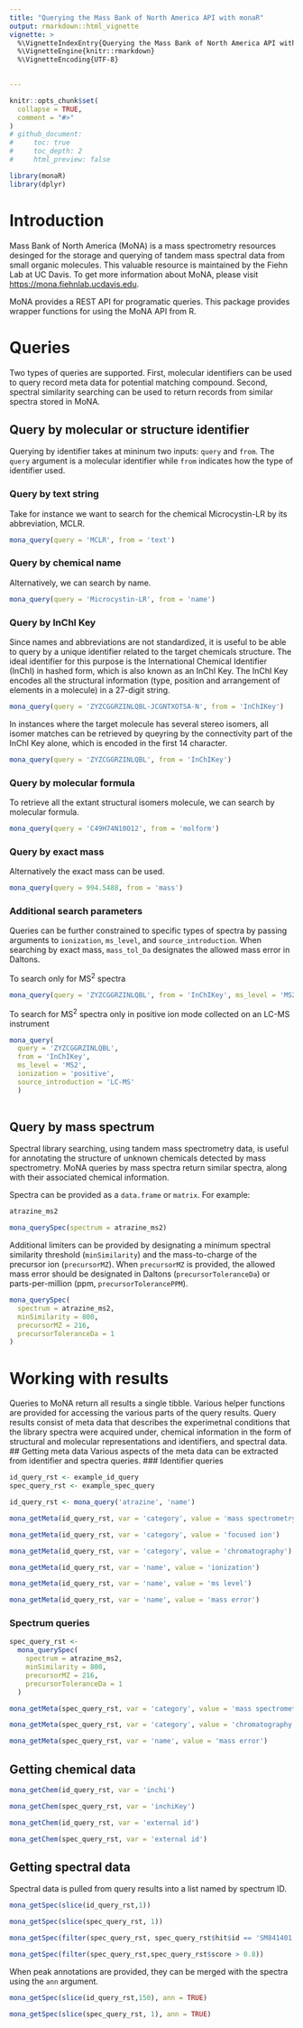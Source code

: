 ```yaml
---
title: "Querying the Mass Bank of North America API with monaR"
output: rmarkdown::html_vignette
vignette: >
  %\VignetteIndexEntry{Querying the Mass Bank of North America API with monaR}
  %\VignetteEngine{knitr::rmarkdown}
  %\VignetteEncoding{UTF-8}

  
---
```


```r
knitr::opts_chunk$set(
  collapse = TRUE,
  comment = "#>"
)
# github_document:
#     toc: true
#     toc_depth: 2
#     html_preview: false

```

```r
library(monaR)
library(dplyr)
```

# Introduction
Mass Bank of North America (MoNA) is a mass spectrometry resources desinged for the storage and querying of tandem mass spectral data from small organic molecules. This valuable resource is maintained by the Fiehn Lab at UC Davis. To get more information about MoNA, please visit [https://mona.fiehnlab.ucdavis.edu](https://mona.fiehnlab.ucdavis.edu). 

MoNA provides a REST API for programatic queries. This package provides wrapper functions for using the MoNA API from R. 

# Queries 
Two types of queries are supported. First, molecular identifiers can be used to query record meta data for potential matching compound. Second, spectral similarity searching can be used to return records from similar spectra stored in MoNA. 

## Query by molecular or structure identifier 
Querying by identifier takes at mininum two inputs: `query` and `from`. The `query` argument is a molecular identifier while `from` indicates how the type of identifier used. 

### Query by text string 
Take for instance we want to search for the chemical Microcystin-LR by its abbreviation, MCLR. 
```r
mona_query(query = 'MCLR', from = 'text')
```

### Query by chemical name 
Alternatively, we can search by name. 
```r
mona_query(query = 'Microcystin-LR', from = 'name')
```

### Query by InChI Key 
Since names and abbreviations are not standardized, it is useful to be able to query by a unique identifier related to the target chemicals structure. The ideal identifier for this purpose is the International Chemical Identifier (InChI) in hashed form, which is also known as an InChI Key. The InChI Key encodes all the structural information (type, position and arrangement of elements in a molecule) in a 27-digit string. 

```r
mona_query(query = 'ZYZCGGRZINLQBL-JCGNTXOTSA-N', from = 'InChIKey')
```

In instances where the target molecule has several stereo isomers, all isomer matches can be retrieved by queyring by the connectivity part of the InChI Key alone, which is encoded in the first 14 character. 

```r
mona_query(query = 'ZYZCGGRZINLQBL', from = 'InChIKey')
```

### Query by molecular formula 
To retrieve all the extant structural isomers molecule, we can search by molecular formula. 

```r
mona_query(query = 'C49H74N10O12', from = 'molform')
```

### Query by exact mass 
Alternatively the exact mass can be used. 
```r
mona_query(query = 994.5488, from = 'mass')
```

### Additional search parameters 
Queries can be further constrained to specific types of spectra by passing arguments to `ionization`, `ms_level`, and `source_introduction`. When searching by exact mass, `mass_tol_Da` designates the allowed mass error in Daltons. 

To search only for MS^2^ spectra
```r
mona_query(query = 'ZYZCGGRZINLQBL', from = 'InChIKey', ms_level = 'MS2')
```

To search for MS^2^ spectra only in positive ion mode collected on an LC-MS instrument 
```r
mona_query(
  query = 'ZYZCGGRZINLQBL',
  from = 'InChIKey',
  ms_level = 'MS2',
  ionization = 'positive',
  source_introduction = 'LC-MS'
  )
  
```

## Query by mass spectrum 
Spectral library searching, using tandem mass spectrometry data, is useful for annotating the structure of unknown chemicals detected by mass spectrometry. MoNA queries by mass spectra return similar spectra, along with their associated chemical information. 

Spectra can be provided as a `data.frame` or `matrix`. For example:
```r
atrazine_ms2
```

```r
mona_querySpec(spectrum = atrazine_ms2)
```

Additional limiters can be provided by designating a minimum spectral similarity threshold (`minSimilarity`) and the mass-to-charge of the precursor ion (`precursorMZ`). When `precursorMZ` is provided, the allowed mass error should be designated in Daltons (`precursorToleranceDa`) or parts-per-million (ppm, `precursorTolerancePPM`). 

```r
mona_querySpec(
  spectrum = atrazine_ms2,
  minSimilarity = 800,
  precursorMZ = 216,
  precursorToleranceDa = 1
)
```

# Working with results 
Queries to MoNA return all results a single tibble. Various helper functions are provided for accessing the various parts of the query results. Query results consist of meta data that describes the experimetnal conditions that the library spectra were acquired under, chemical information in the form of structural and molecular representations and identifiers, and spectral data. 
## Getting meta data 
Various aspects of the meta data can be extracted from identifier and spectra queries. 
### Identifier queries 
```r
id_query_rst <- example_id_query
spec_query_rst <- example_spec_query
```

```r
id_query_rst <- mona_query('atrazine', 'name')
```

```r
mona_getMeta(id_query_rst, var = 'category', value = 'mass spectrometry')
```

```r
mona_getMeta(id_query_rst, var = 'category', value = 'focused ion')
```

```r
mona_getMeta(id_query_rst, var = 'category', value = 'chromatography')
```

```r
mona_getMeta(id_query_rst, var = 'name', value = 'ionization')
```

```r
mona_getMeta(id_query_rst, var = 'name', value = 'ms level')
```

```r
mona_getMeta(id_query_rst, var = 'name', value = 'mass error')
```
### Spectrum queries 
```r
spec_query_rst <-
  mona_querySpec(
    spectrum = atrazine_ms2,
    minSimilarity = 800,
    precursorMZ = 216,
    precursorToleranceDa = 1
  )
```
```r
mona_getMeta(spec_query_rst, var = 'category', value = 'mass spectrometry')
```

```r
mona_getMeta(spec_query_rst, var = 'category', value = 'chromatography')
```

```r
mona_getMeta(spec_query_rst, var = 'name', value = 'mass error')
```

## Getting chemical data 

```r
mona_getChem(id_query_rst, var = 'inchi')
```

```r
mona_getChem(spec_query_rst, var = 'inchiKey')
```

```r
mona_getChem(id_query_rst, var = 'external id')
```

```r
mona_getChem(spec_query_rst, var = 'external id')
```

## Getting spectral data 
Spectral data is pulled from query results into a list named by spectrum ID. 

```r
mona_getSpec(slice(id_query_rst,1))
```
```r
mona_getSpec(slice(spec_query_rst, 1))
```
```r
mona_getSpec(filter(spec_query_rst, spec_query_rst$hit$id == 'SM841401'))
```
```r
mona_getSpec(filter(spec_query_rst,spec_query_rst$score > 0.8))
```
When peak annotations are provided, they can be merged with the spectra using the `ann` argument. 
```r
mona_getSpec(slice(id_query_rst,150), ann = TRUE)
```
```r
mona_getSpec(slice(spec_query_rst, 1), ann = TRUE)
```
